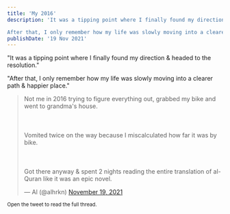 ```yaml
---
title: 'My 2016'
description: 'It was a tipping point where I finally found my direction & headed to the resolution.

After that, I only remember how my life was slowly moving into a clearer path & happier place.'
publishDate: '19 Nov 2021'
---
```


"It was a tipping point where I finally found my direction & headed to the resolution."

"After that, I only remember how my life was slowly moving into a clearer path & happier place."

<blockquote class="twitter-tweet"><p lang="en" dir="ltr">Not me in 2016 trying to figure everything out, grabbed my bike and went to grandma&#39;s house.<br></br><br></br>Vomited twice on the way because I miscalculated how far it was by bike.<br></br><br></br>Got there anyway &amp; spent 2 nights reading the entire translation of al-Quran like it was an epic novel.</p>&mdash; Al (@alhrkn) <a href="https://twitter.com/alhrkn/status/1461497018799431682?ref_src=twsrc%5Etfw">November 19, 2021</a></blockquote>

<small> Open the tweet to read the full thread.</small>